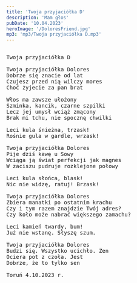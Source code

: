 ```yaml
---
title: 'Twoja przyjaciółka D'
description: 'Mam głos'
pubDate: '10.04.2023'
heroImage: '/DoloresFriend.jpg'
mp3: 'mp3/Twoja przyjaciółka D.mp3'
---
```

<pre>
  
Twoja przyjaciółka D

Twoja przyjaciółka Dolores
Dobrze się znacie od lat
Czujesz przed nią wilczy mores
Choć żyjecie za pan brat

Włos ma zawsze ułożony
Szminka, kancik, czarne szpilki
Lecz jej umysł wciąż zmącony
Brak mi tchu, nie spocznę chwilki

Leci kula śnieżna, trzask!
Rośnie gula w gardle, wrzask!

Twoja przyjaciółka Dolores
Pije dziś kawę u Sowy
Wciąga ją świat perfekcji jak magnes
W zaciszu pudruje rozklejone połowy

Leci kula słońca, blask!
Nic nie widzę, ratuj! Brzask!

Twoja przyjaciółka Dolores
Zbiera manatki po ostatnim krachu
Czy i tym razem znajdzie Twój adres?
Czy koło może nabrać większego zamachu?

Leci kamień twardy, bum!
Już nie wstanę. Słyszę szum.

Twoja przyjaciółka Dolores
Budzi się. Wszystko ucichło. Zen
Ociera pot z czoła. Jest
Dobrze, że to tylko sen

Toruń 4.10.2023 r.
</pre>
